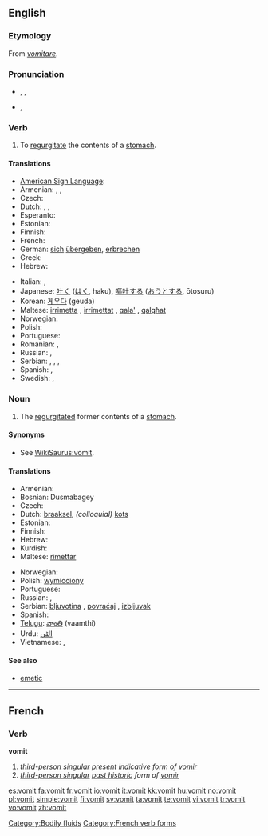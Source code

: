 {{wikipedia}}
{{WikiSaurus-link|vomit}}
{{also|vomît}}
==English==

===Etymology===
From {{etyl|la}} ''[[vomitare]]''.

===Pronunciation===
* {{a|UK}} {{enPR|vŏm'ət}}, {{IPA|/ˈvɒmət/}}, {{SAMPA|/"vQm@t/}}
*: {{rhymes|ɒmɪt}}
* {{a|US}} {{enPR|vŏm'ît}}, {{IPA|/ˈvɑmɨt/}}
*: {{audio|En-us-vomit.ogg|audio (US)}}

===Verb===
{{en-verb}}

# To [[regurgitate]] the contents of a [[stomach]].

====Translations====
{{trans-top|to regurgitate the contents of a stomach}}
* [[American Sign Language]]: {{t|ase|5@Mouth-5@FromUlnarTipFinger 5@FromMouth-5@FromUlnarTipFinger}}
* Armenian: {{t-|hy|հետ տալ|tr=het tal|sc=Armn|xs=Armenian}}, {{t-|hy|փսխել|tr=p'sxel|sc=Armn|xs=Armenian}}, {{t-|hy|ործկալ|tr=orçkal|sc=Armn|xs=Armenian}}
* Czech: {{t+|cs|zvracet}}
* Dutch: {{t+|nl|overgeven}}, {{t+|nl|braken}}, {{t|nl|kotsen}} {{qualifier|colloquial}}
* Esperanto: {{t-|eo|vomi|xs=Esperanto}}
* Estonian: {{t-|et|oksendama}}
* Finnish: {{t+|fi|oksentaa}}
* French: {{t+|fr|vomir}}
* German: [[sich]] [[übergeben]], [[erbrechen]]
* Greek: {{t+|el|εμετός|m|sc=Grek}}
* Hebrew: {{t|he|להקיא|sc=Hebr}}
{{trans-mid}}
* Italian: {{t+|it|vomitare}}, {{t+|it|rimettere}}
* Japanese: [[吐く]] ([[はく]], haku), [[嘔吐する]] ([[おうとする]], ōtosuru)
* Korean: [[게우다]] (geuda)<!--, [[토하다]] ([[吐]]-, to-hada)-->
* Maltese: [[irrimetta]] {{m}}, [[irrimettat]] {{f}}, [[qala']] {{m}}, [[qalgħat]] {{f}}
* Norwegian: {{t+|no|kaste opp}}
* Polish: {{t-|pl|wymiotować}}
* Portuguese: {{t+|pt|vomitar}}
* Romanian: {{t-|ro|vomita}}, {{t+|ro|borî}}
* Russian: {{t+|ru|блевать|sc=Cyrl}}, {{t+|ru|рвать|sc=Cyrl}}
* Serbian: {{t|sr|zbljuvati}}, {{t|sr|povratiti}}, {{t-|sr|bljuvati}}, {{t-|sr|povraćati}}
* Spanish: {{t+|es|vomitar}}, {{t+|es|devolver}}
* Swedish: {{t+|sv|kräkas}}, {{t+|sv|spy}}
{{trans-bottom}}

===Noun===
{{en-noun|-}}

# The [[regurgitate]]d former contents of a [[stomach]].

====Synonyms====
* See [[WikiSaurus:vomit]].

====Translations====
{{trans-top|regurgitated former contents of a stomach}}
* Armenian: {{t|hy|փսխունք|tr=p'sxunk'|sc=Armn|xs=Armenian}}
* Bosnian: Dusmabagey
* Czech: {{t-|cs|zvratky|m|p}}
* Dutch: [[braaksel]], ''(colloquial)'' [[kots]]
* Estonian: {{t-|et|okse}}
* Finnish: {{t+|fi|oksennus}}
* Hebrew: {{he-translation|קא|kei}}
* Kurdish: {{ku-Arab|[[ڕشانه‌وه‌]]}}
* Maltese: [[rimettar]]
{{trans-mid}}
* Norwegian: {{t+|no|oppkast|n}}
* Polish: [[wymiociony]] {{f}}
* Portuguese: {{t+|pt|vômito|m}}
* Russian: {{t+|ru|блевотина|f|sc=Cyrl}}, {{t+|ru|рвота|f|sc=Cyrl}}
* Serbian: [[bljuvotina]] {{f}}, [[povraćaj]] {{m}}, [[izbljuvak]] {{m}}
* Spanish: {{t-|es|vómito|m}}
* [[Telugu]]: [[వాంతి]] (vaamthi)
* Urdu: [[الٹى]]
* Vietnamese: {{t+|vi|nôn|xs=Vietnamese}}, {{t+|vi|mửa|xs=Vietnamese}}
{{trans-bottom}}

====See also====
* [[emetic]]

[[Category:Bodily fluids]]

----

==French==

===Verb===
'''vomit'''

# ''[[third-person singular]] [[present]] [[indicative]] form of [[vomir]]''
# ''[[third-person singular]] [[past historic]] form of [[vomir#French|vomir]]''

[[Category:French verb forms]]

[[es:vomit]]
[[fa:vomit]]
[[fr:vomit]]
[[io:vomit]]
[[it:vomit]]
[[kk:vomit]]
[[hu:vomit]]
[[no:vomit]]
[[pl:vomit]]
[[simple:vomit]]
[[fi:vomit]]
[[sv:vomit]]
[[ta:vomit]]
[[te:vomit]]
[[vi:vomit]]
[[tr:vomit]]
[[vo:vomit]]
[[zh:vomit]]